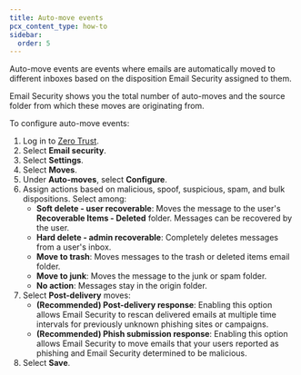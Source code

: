 ```yaml
---
title: Auto-move events
pcx_content_type: how-to
sidebar:
  order: 5
---
```


Auto-move events are events where emails are automatically moved to different inboxes based on the disposition Email Security assigned to them.

Email Security shows you the total number of auto-moves and the source folder from which these moves are originating from.

To configure auto-move events:

1. Log in to [Zero Trust](https://one.dash.cloudflare.com/).
2. Select **Email security**.
3. Select **Settings**.
4. Select **Moves**.
5. Under **Auto-moves**, select **Configure**.
6. Assign actions based on malicious, spoof, suspicious, spam, and bulk dispositions. Select among:
   - **Soft delete - user recoverable**: Moves the message to the user's **Recoverable Items - Deleted** folder. Messages can be recovered by the user.
   - **Hard delete - admin recoverable**: Completely deletes messages from a user's inbox.
   - **Move to trash**: Moves messages to the trash or deleted items email folder.
   - **Move to junk**: Moves the message to the junk or spam folder.
   - **No action**: Messages stay in the origin folder.
7. Select **Post-delivery** moves:
   - **(Recommended) Post-delivery response**: Enabling this option allows Email Security to rescan delivered emails at multiple time intervals for previously unknown phishing sites or campaigns.
   - **(Recommended) Phish submission response**: Enabling this option allows Email Security to move emails that your users reported as phishing and Email Security determined to be malicious.
8. Select **Save**.
